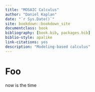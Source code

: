 ```yaml
--- 
title: "MOSAIC Calculus"
author: "Daniel Kaplan"
date: "`r Sys.Date()`"
site: bookdown::bookdown_site
documentclass: book
bibliography: [book.bib, packages.bib]
biblio-style: apalike
link-citations: yes
description: "Modeling-based calculus"
---
```


\input{latex/math-definitions.tex}
<!-- \input{latex/ims-style.tex} -->

\newenvironment{takenote}{\hrulefill\newline Take note!\newline\hrulefill\newline\marginpar{HELLO}}{\hrulefill }

\newenvironment{intheworld}{\hrulefill\newline Math in the World\newline\hrulefill\newline}{\hrulefill }

\newenvironment{why}{\hrulefill\newline WHY? \newline\hrulefill\newline}{\hrulefill }

\newenvironment{workedexample}{\hrulefill\newline EXAMPLE \newline\hrulefill\newline}{\hrulefill }

# Foo {.unnumbered .unlisted}

now is the time

